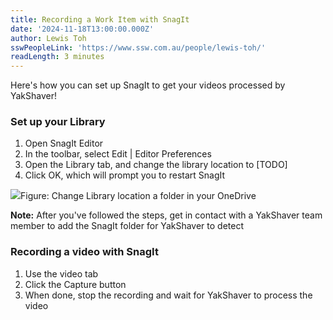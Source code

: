 ```yaml
---
title: Recording a Work Item with SnagIt
date: '2024-11-18T13:00:00.000Z'
author: Lewis Toh
sswPeopleLink: 'https://www.ssw.com.au/people/lewis-toh/'
readLength: 3 minutes
---
```


Here's how you can set up SnagIt to get your videos processed by YakShaver!

### Set up your Library

1. Open SnagIt Editor
2. In the toolbar, select Edit | Editor Preferences
3. Open the Library tab, and change the library location to \[TODO]
4. Click OK, which will prompt you to restart SnagIt

![](/YakShaver/Blogs/change-library.png)Figure: Change Library location a folder in your OneDrive

**Note:** After you've followed the steps, get in contact with a YakShaver team member to add the SnagIt folder for YakShaver to detect

### Recording a video with SnagIt

1. Use the video tab
2. Click the Capture button
3. When done, stop the recording and wait for YakShaver to process the video
